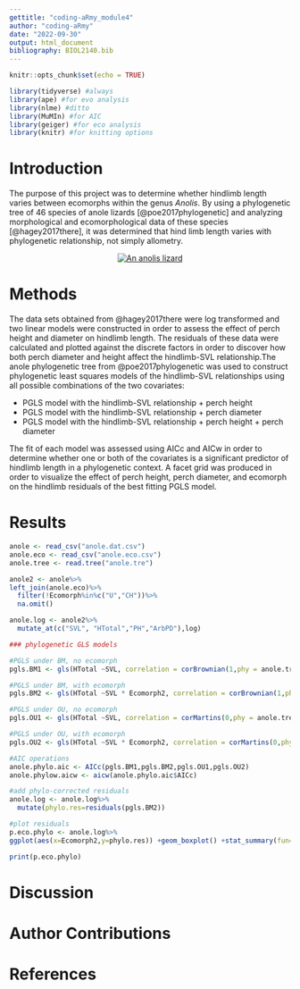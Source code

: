 ```yaml
---
gettitle: "coding-aRmy_module4"
author: "coding-aRmy"
date: "2022-09-30"
output: html_document
bibliography: BIOL2140.bib
---
```


```r
knitr::opts_chunk$set(echo = TRUE)
```

```r
library(tidyverse) #always
library(ape) #for evo analysis
library(nlme) #ditto
library(MuMIn) #for AIC
library(geiger) #for eco analysis
library(knitr) #for knitting options
```

# Introduction

The purpose of this project was to determine whether hindlimb length varies between ecomorphs within the genus *Anolis*. By using a phylogenetic tree of 46 species of anole lizards [@poe2017phylogenetic] and analyzing morphological and ecomorphological data of these species [@hagey2017there], it was determined that hind limb length varies with phylogenetic relationship, not simply allometry.

<center>
[![An anolis lizard](https://upload.wikimedia.org/wikipedia/commons/thumb/4/4b/Green_anole.jpg/320px-Green_anole.jpg)](https://upload.wikimedia.org/wikipedia/commons/thumb/4/4b/Green_anole.jpg/320px-Green_anole.jpg)
</center>


# Methods

The data sets obtained from @hagey2017there were log transformed and two linear models were constructed in order to assess the effect of perch height and diameter on hindlimb length. The residuals of these data were calculated and plotted against the discrete factors in order to discover how both perch diameter and height affect the hindlimb-SVL relationship.The anole phylogenetic tree from @poe2017phylogenetic was used to construct phylogenetic least squares models of the hindlimb-SVL relationships using all possible combinations of the two covariates: 

* PGLS model with the hindlimb-SVL relationship + perch height
* PGLS model with the hindlimb-SVL relationship + perch diameter
* PGLS model with the hindlimb-SVL relationship + perch height + perch diameter

The fit of each model was assessed using AICc and AICw in order to determine whether one or both of the covariates is a significant predictor of hindlimb length in a phylogenetic context. A facet grid was produced in order to visualize the effect of perch height, perch diameter, and ecomorph on the hindlimb residuals of the best fitting PGLS model.

# Results

```r
anole <- read_csv("anole.dat.csv")
anole.eco <- read_csv("anole.eco.csv")
anole.tree <- read.tree("anole.tre")
```

```r
anole2 <- anole%>%
left_join(anole.eco)%>%
  filter(!Ecomorph%in%c("U","CH"))%>%
  na.omit()

anole.log <- anole2%>%
  mutate_at(c("SVL", "HTotal","PH","ArbPD"),log)
```

```r
### phylogenetic GLS models

#PGLS under BM, no ecomorph
pgls.BM1 <- gls(HTotal ~SVL, correlation = corBrownian(1,phy = anole.tree,form=~Species),data = anole.log, method = "ML")

#PGLS under BM, with ecomorph
pgls.BM2 <- gls(HTotal ~SVL * Ecomorph2, correlation = corBrownian(1,phy = anole.tree,form=~Species),data = anole.log, method = "ML")

#PGLS under OU, no ecomorph
pgls.OU1 <- gls(HTotal ~SVL, correlation = corMartins(0,phy = anole.tree,form=~Species),data = anole.log, method = "ML")

#PGLS under OU, with ecomorph
pgls.OU2 <- gls(HTotal ~SVL * Ecomorph2, correlation = corMartins(0,phy = anole.tree,form=~Species),data = anole.log, method = "ML")
```

```r
#AIC operations
anole.phylo.aic <- AICc(pgls.BM1,pgls.BM2,pgls.OU1,pgls.OU2)
anole.phylow.aicw <- aicw(anole.phylo.aic$AICc)
```

```r
#add phylo-corrected residuals
anole.log <- anole.log%>%
  mutate(phylo.res=residuals(pgls.BM2))
```

```r
#plot residuals
p.eco.phylo <- anole.log%>%
ggplot(aes(x=Ecomorph2,y=phylo.res)) +geom_boxplot() +stat_summary(fun=mean, geom="point", size=3)

print(p.eco.phylo)

```


# Discussion

# Author Contributions

# References
